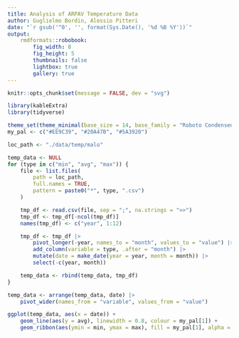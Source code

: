 ```yaml
---
title: Analysis of ARPAV Temperature Data
author: Guglielmo Bordin, Alessio Pitteri
date: "`r gsub('^0', '', format(Sys.Date(), '%d %B %Y'))`"
output:
    rmdformats::robobook:
        fig_width: 8
        fig_height: 5
        thumbnails: false
        lightbox: true
        gallery: true
---
```


```r
knitr::opts_chunk$set(message = FALSE, dev = "svg")
```

```r
library(kableExtra)
library(tidyverse)

theme_set(theme_minimal(base_size = 14, base_family = "Roboto Condensed"))
my_pal <- c("#EE9C39", "#20A47B", "#5A3920")
```

```r
loc_path <- "./data/temp/malo"

temp_data <- NULL
for (type in c("min", "avg", "max")) {
    file <- list.files(
        path = loc_path,
        full.names = TRUE,
        pattern = paste0("*", type, ".csv")
    )

    tmp_df <- read.csv(file, sep = ";", na.strings = ">>")
    tmp_df <- tmp_df[-ncol(tmp_df)]
    names(tmp_df) <- c("year", 1:12)

    tmp_df <- tmp_df |>
        pivot_longer(-year, names_to = "month", values_to = "value") |>
        add_column(variable = type, .after = "month") |>
        mutate(date = make_date(year = year, month = month)) |>
        select(-c(year, month))

    temp_data <- rbind(temp_data, tmp_df)
}

temp_data <- arrange(temp_data, date) |>
    pivot_wider(names_from = "variable", values_from = "value")
```

```r
ggplot(temp_data, aes(x = date)) +
    geom_line(aes(y = avg), linewidth = 0.8, colour = my_pal[1]) +
    geom_ribbon(aes(ymin = min, ymax = max), fill = my_pal[1], alpha = 0.5)
```
